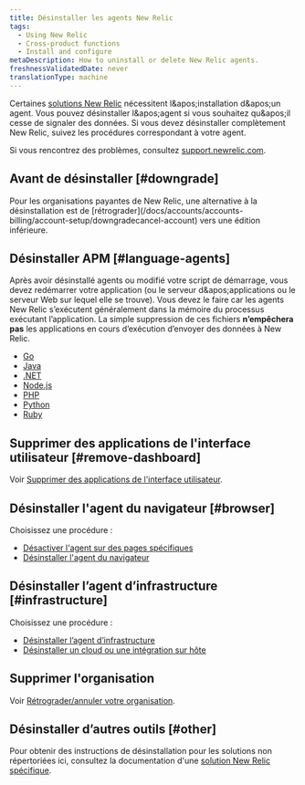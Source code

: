 ```yaml
---
title: Désinstaller les agents New Relic
tags:
  - Using New Relic
  - Cross-product functions
  - Install and configure
metaDescription: How to uninstall or delete New Relic agents.
freshnessValidatedDate: never
translationType: machine
---
```


Certaines [solutions New Relic](https://newrelic.com/instant-observability/) nécessitent l&amp;apos;installation d&amp;apos;un agent. Vous pouvez désinstaller l&amp;apos;agent si vous souhaitez qu&amp;apos;il cesse de signaler des données. Si vous devez désinstaller complètement New Relic, suivez les procédures correspondant à votre agent.

Si vous rencontrez des problèmes, consultez [support.newrelic.com](https://support.newrelic.com).

## Avant de désinstaller [#downgrade]

<Callout variant="important">
  Pour les organisations payantes de New Relic, une alternative à la désinstallation est de [rétrograder](/docs/accounts/accounts-billing/account-setup/downgradecancel-account) vers une édition inférieure.
</Callout>

## Désinstaller APM [#language-agents]

Après avoir désinstallé <InlinePopover type="apm" />agents ou modifié votre script de démarrage, vous devez redémarrer votre application (ou le serveur d&amp;apos;applications ou le serveur Web sur lequel elle se trouve). Vous devez le faire car les agents New Relic s’exécutent généralement dans la mémoire du processus exécutant l’application. La simple suppression de ces fichiers **n’empêchera pas** les applications en cours d’exécution d’envoyer des données à New Relic.

* [Go](/docs/agents/go-agent/installation-configuration/uninstall-go-agent)
* [Java](/docs/agents/java-agent/installation/uninstall-java-agent)
* [.NET](/docs/agents/net-agent/installation-configuration/uninstall-net-agent)
* [Node.js](/docs/agents/nodejs-agent/installation-configuration/uninstall-nodejs-agent)
* [PHP](/docs/agents/php-agent/advanced-installation/uninstalling-php-agent)
* [Python](/docs/agents/python-agent/installation-configuration/uninstall-python-agent)
* [Ruby](/docs/agents/ruby-agent/installation-configuration/uninstall-ruby-agent)

## Supprimer des applications de l&apos;interface utilisateur [#remove-dashboard]

Voir [Supprimer des applications de l&apos;interface utilisateur](/docs/apm/new-relic-apm/maintenance/remove-applications-new-relic).

## Désinstaller l&apos;agent du navigateur [#browser]

Choisissez une procédure :

* [Désactiver l&apos;agent <InlinePopover type="browser" />sur des pages spécifiques](/docs/browser/new-relic-browser/installation/disable-browser-monitoring-specific-pages)
* [Désinstaller l&apos;agent du navigateur](/docs/browser/new-relic-browser/installation/delete-apps-new-relic-browser)

## Désinstaller l’agent d’infrastructure [#infrastructure]

Choisissez une procédure :

* [Désinstaller l’agent d’infrastructure](/docs/infrastructure/new-relic-infrastructure/installation/uninstall-infrastructure-agent)
* [Désinstaller un cloud ou une intégration sur hôte](/docs/infrastructure/install-infrastructure-agent/update-or-uninstall/uninstall-infrastructure-integrations)

## Supprimer l&apos;organisation

Voir [Rétrograder/annuler votre organisation](/docs/accounts/accounts/account-maintenance/cancel-or-delete-your-new-relic-account).

## Désinstaller d’autres outils [#other]

Pour obtenir des instructions de désinstallation pour les solutions non répertoriées ici, consultez la documentation d&apos;une [solution New Relic spécifique](https://newrelic.com/instant-observability/).